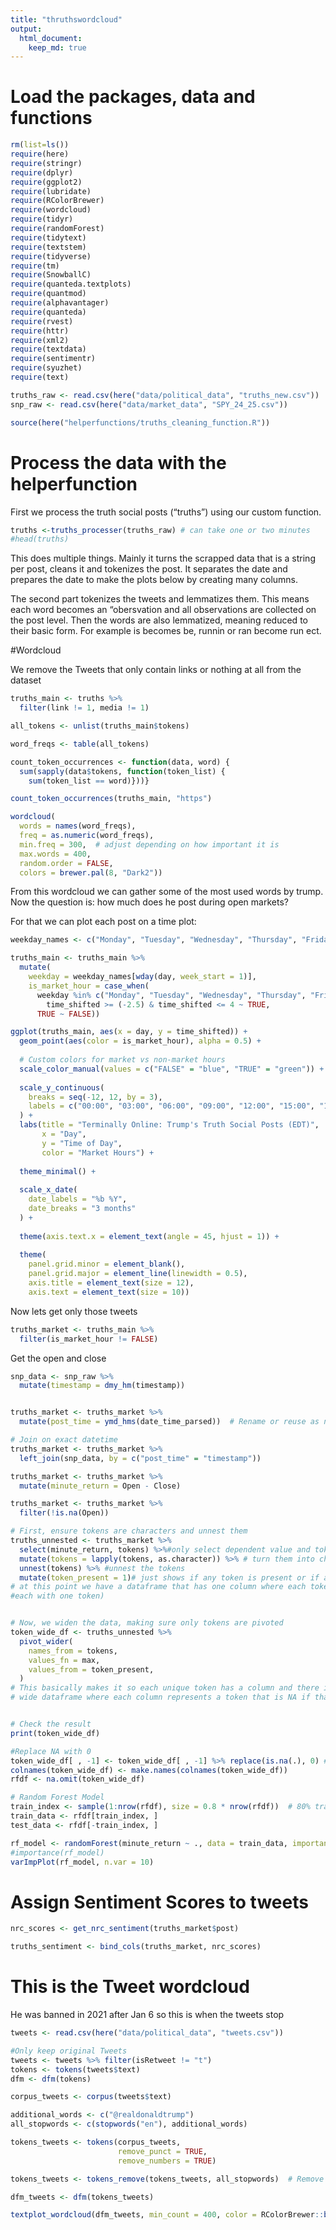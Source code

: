 ```yaml
---
title: "thruthswordcloud"
output:
  html_document:
    keep_md: true
---
```


# Load the packages, data and functions
```r
rm(list=ls())
require(here)
require(stringr)
require(dplyr)
require(ggplot2)
require(lubridate)
require(RColorBrewer)
require(wordcloud)
require(tidyr)
require(randomForest)
require(tidytext)
require(textstem)
require(tidyverse)
require(tm)
require(SnowballC)
require(quanteda.textplots)
require(quantmod)
require(alphavantager)
require(quanteda)
require(rvest)
require(httr)
require(xml2)
require(textdata)
require(sentimentr)
require(syuzhet)
require(text)

truths_raw <- read.csv(here("data/political_data", "truths_new.csv"))
snp_raw <- read.csv(here("data/market_data", "SPY_24_25.csv"))

source(here("helperfunctions/truths_cleaning_function.R"))
```



# Process the data with the helperfunction

First we process the truth social posts ("truths") using our custom function.
```r

truths <-truths_processer(truths_raw) # can take one or two minutes
#head(truths)

```

This does multiple things. Mainly it turns the scrapped data that is a string per post, cleans it and tokenizes the post. It separates the date and prepares the date to make the plots below by creating many columns.

The second part tokenizes the tweets and lemmatizes them. This means each word becomes an "obersvation and all observations are collected on the post level. Then the words are also lemmatized, meaning reduced to their basic form. For example is becomes be, runnin or ran become run ect.



#Wordcloud

We remove the Tweets that only contain links or nothing at all from the dataset
```r

truths_main <- truths %>%
  filter(link != 1, media != 1)

all_tokens <- unlist(truths_main$tokens)

word_freqs <- table(all_tokens)

count_token_occurrences <- function(data, word) {
  sum(sapply(data$tokens, function(token_list) {
    sum(token_list == word)}))}

count_token_occurrences(truths_main, "https")

wordcloud(
  words = names(word_freqs),
  freq = as.numeric(word_freqs),
  min.freq = 300,  # adjust depending on how important it is
  max.words = 400,
  random.order = FALSE,
  colors = brewer.pal(8, "Dark2"))

```

From this wordcloud we can gather some of the most used words by trump. Now the question is: how much does he post during open markets? 


For that we can plot each post on a time plot:

```r

weekday_names <- c("Monday", "Tuesday", "Wednesday", "Thursday", "Friday", "Saturday", "Sunday")

truths_main <- truths_main %>%
  mutate(
    weekday = weekday_names[wday(day, week_start = 1)],
    is_market_hour = case_when(
      weekday %in% c("Monday", "Tuesday", "Wednesday", "Thursday", "Friday") &
        time_shifted >= (-2.5) & time_shifted <= 4 ~ TRUE,
      TRUE ~ FALSE))

```

```r

ggplot(truths_main, aes(x = day, y = time_shifted)) +
  geom_point(aes(color = is_market_hour), alpha = 0.5) +
  
  # Custom colors for market vs non-market hours
  scale_color_manual(values = c("FALSE" = "blue", "TRUE" = "green")) +
  
  scale_y_continuous(
    breaks = seq(-12, 12, by = 3),
    labels = c("00:00", "03:00", "06:00", "09:00", "12:00", "15:00", "18:00", "21:00", "24:00")
  ) +
  labs(title = "Terminally Online: Trump's Truth Social Posts (EDT)",
       x = "Day",
       y = "Time of Day",
       color = "Market Hours") +
  
  theme_minimal() +
  
  scale_x_date(
    date_labels = "%b %Y",
    date_breaks = "3 months"
  ) +
  
  theme(axis.text.x = element_text(angle = 45, hjust = 1)) +
  
  theme(
    panel.grid.minor = element_blank(),
    panel.grid.major = element_line(linewidth = 0.5),
    axis.title = element_text(size = 12),
    axis.text = element_text(size = 10))

```


Now lets get only those tweets

```r

truths_market <- truths_main %>%
  filter(is_market_hour != FALSE)

```

Get the open and close

```r

snp_data <- snp_raw %>%
  mutate(timestamp = dmy_hm(timestamp))


truths_market <- truths_market %>%
  mutate(post_time = ymd_hms(date_time_parsed))  # Rename or reuse as needed

# Join on exact datetime
truths_market <- truths_market %>%
  left_join(snp_data, by = c("post_time" = "timestamp"))

truths_market <- truths_market %>%
  mutate(minute_return = Open - Close)

truths_market <- truths_market %>%
  filter(!is.na(Open))

```

```r

# First, ensure tokens are characters and unnest them
truths_unnested <- truths_market %>%
  select(minute_return, tokens) %>%#only select dependent value and tokens
  mutate(tokens = lapply(tokens, as.character)) %>% # turn them into characters
  unnest(tokens) %>% #unnest the tokens
  mutate(token_present = 1)# just shows if any token is present or if any row is empty
# at this point we have a dataframe that has one column where each token is on a separate row (so if a minute return has 3 tokens it has 3 rows
#each with one token)


# Now, we widen the data, making sure only tokens are pivoted
token_wide_df <- truths_unnested %>%
  pivot_wider(
    names_from = tokens,
    values_fn = max,
    values_from = token_present,
  )
# This basically makes it so each unique token has a column and there is only 1 row for each unique value of minute_return again. Then you have a 
# wide dataframe where each column represents a token that is NA if that token doesnt exist in a post (given by minute return) or 1 if it is in there


# Check the result
print(token_wide_df)

```


```r

#Replace NA with 0
token_wide_df[ , -1] <- token_wide_df[ , -1] %>% replace(is.na(.), 0) #due to problems to do it during change we only now convert the NA to 0s
colnames(token_wide_df) <- make.names(colnames(token_wide_df))
rfdf <- na.omit(token_wide_df)

```


```r

# Random Forest Model
train_index <- sample(1:nrow(rfdf), size = 0.8 * nrow(rfdf))  # 80% training data
train_data <- rfdf[train_index, ]
test_data <- rfdf[-train_index, ]

rf_model <- randomForest(minute_return ~ ., data = train_data, importance = TRUE, ntree = 200)
#importance(rf_model)
varImpPlot(rf_model, n.var = 10)

```


# Assign Sentiment Scores to tweets
```r

nrc_scores <- get_nrc_sentiment(truths_market$post)

truths_sentiment <- bind_cols(truths_market, nrc_scores)

```


# This is the Tweet wordcloud

He was banned in 2021 after Jan 6 so this is when the tweets stop

```r

tweets <- read.csv(here("data/political_data", "tweets.csv"))

#Only keep original Tweets
tweets <- tweets %>% filter(isRetweet != "t")
tokens <- tokens(tweets$text)
dfm <- dfm(tokens)

corpus_tweets <- corpus(tweets$text)

additional_words <- c("@realdonaldtrump")
all_stopwords <- c(stopwords("en"), additional_words)

tokens_tweets <- tokens(corpus_tweets,  
                        remove_punct = TRUE, 
                        remove_numbers = TRUE)

tokens_tweets <- tokens_remove(tokens_tweets, all_stopwords)  # Remove stopwords

dfm_tweets <- dfm(tokens_tweets)

textplot_wordcloud(dfm_tweets, min_count = 400, color = RColorBrewer::brewer.pal(8, "Dark2"))

```






